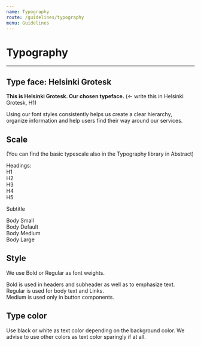 ```yaml
---
name: Typography
route: /guidelines/typography
menu: Guidelines
---
```


# Typography

---

## Type face: Helsinki Grotesk
**This is Helsinki Grotesk. Our chosen typeface.**
(<- write this in Helsinki Grotesk, H1)  
  
Using our font styles consistently helps us create a clear hierarchy, organize information and help users find their way around our services.
  
## Scale   
  
(You can find the basic typescale also in the Typography library in Abstract)
  
Headings:  
H1  
H2  
H3  
H4  
H5  
  
Subtitle  
  
Body Small  
Body Default  
Body Medium  
Body Large  
  
  
## Style  
We use Bold or Regular as font weights.  
  
Bold is used in headers and subheader as well as to emphasize text.   
Regular is used for body text and Links.  
Medium is used only in button components.  
  
## Type color  
Use black or white as text color depending on the background color. We advise to use other colors as text color sparingly if at all.
